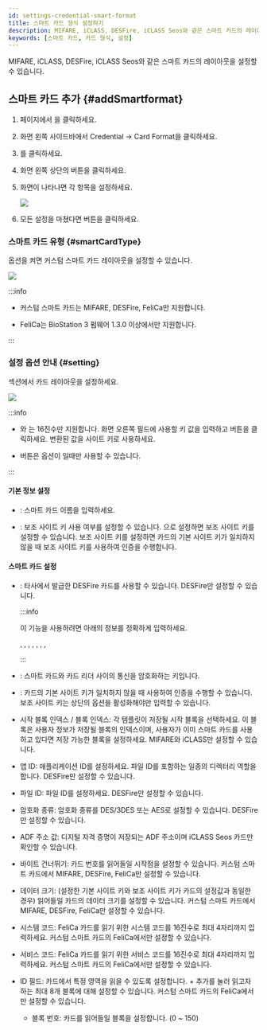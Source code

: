 ```yaml
---
id: settings-credential-smart-format
title: 스마트 카드 형식 설정하기
description: MIFARE, iCLASS, DESFire, iCLASS Seos와 같은 스마트 카드의 레이아웃을 설정할 수 있습니다.
keywords: [스마트 카드, 카드 형식, 설정]
---
```


MIFARE, iCLASS, DESFire, iCLASS Seos와 같은 스마트 카드의 레이아웃을 설정할 수 있습니다.

## 스마트 카드 추가 {#addSmartformat}

1. <Cmd sid='shell.header.launcher' /> 페이지에서 <Cmd sid='shell.header.setting' />을 클릭하세요.

1. 화면 왼쪽 사이드바에서 <Cmd>Credential</Cmd> → <Cmd>Card Format</Cmd>을 클릭하세요.

1. <Cmd sid='common.smartCard' product='2' />를 클릭하세요.

1. 화면 왼쪽 상단의 <Cmd sid='button.func.addSmartCard' product='2' /> 버튼을 클릭하세요.

1. <Cmd sid='setting.cardFormat.addNewSmartCard' product='2' /> 화면이 나타나면 각 항목을 설정하세요.

    <Image src='/img/biostarx-settings-credentail-smart-format-add.png' />

1. 모든 설정을 마쳤다면 <Cmd sid='button.apply' product='2' /> 버튼을 클릭하세요.

### 스마트 카드 유형 {#smartCardType}

<Cmd sid='setting.cardFormat.smartCardType' product='2' /> 옵션을 켜면 커스텀 스마트 카드 레이아웃을 설정할 수 있습니다.

<Image src='/img/biostarx-settings-credentail-smart-format-type.png' />

:::info

* 커스텀 스마트 카드는 MIFARE, DESFire, FeliCa만 지원합니다. 

* FeliCa는 BioStation 3 펌웨어 1.3.0 이상에서만 지원합니다.

:::


### 설정 옵션 안내 {#setting}

<Cmd sid='common.info' product='2' /> 섹션에서 카드 레이아웃을 설정하세요.

<Image src='/img/biostarx-settings-credentail-smart-format-info.png' />

:::info

* <Cmd sid='setting.cardFormat.primaryKey' product='2' />와 <Cmd sid='setting.cardFormat.secondaryKey' product='2' />는 16진수만 지원합니다. 화면 오른쪽 필드에 사용할 키 값을 입력하고 <Cmd sid='setting.cardFormat.convertToHex' product='2' /> 버튼을 클릭하세요. 변환된 값을 사이트 키로 사용하세요.

* <Cmd sid='setting.cardFormat.convertToHex' product='2' /> 버튼은 <Cmd sid='setting.cardFormat.smartCardType' product='2' /> 옵션이 <Cmd sid='common.supremaSmartCard' product='2' />일때만 사용할 수 있습니다.

:::

#### 기본 정보 설정

* <Cmd sid='common.name' product='2' />: 스마트 카드 이름을 입력하세요.

* <Cmd sid='setting.cardFormat.secondaryKey' product='2' />: 보조 사이트 키 사용 여부를 설정할 수 있습니다. <Cmd sid='common.active' product='2' />으로 설정하면 보조 사이트 키를 설정할 수 있습니다. 보조 사이트 키를 설정하면 카드의 기본 사이트 키가 일치하지 않을 때 보조 사이트 키를 사용하여 인증을 수행합니다.

#### 스마트 카드 설정

* <Cmd sid='setting.card.format.desfireAvd' product='2' />: 타사에서 발급한 DESFire 카드를 사용할 수 있습니다. DESFire만 설정할 수 있습니다.

  :::info

  이 기능을 사용하려면 아래의 정보를 정확하게 입력하세요.

  <Cmd sid='setting.cardFormat.appMasterKey' product='2' />, <Cmd sid='setting.cardFormat.appMasterKey' product='2' /> <Cmd sid='device.info.inputIndex' product='2' />, <Cmd sid='setting.cardFormat.fileReadAccessKey' product='2' />, <Cmd sid='setting.cardFormat.fileReadAccessKey' product='2' /> <Cmd sid='device.info.inputIndex' product='2' />, <Cmd sid='setting.cardFormat.fileWriteAccessKey' product='2' /> <Cmd sid='device.info.inputIndex' product='2' />, <Cmd sid='setting.cardFormat.appId' product='2' />, <Cmd sid='setting.cardFormat.fileId' product='2' />, <Cmd sid='setting.cardFormat.encryptionType' product='2' />

  :::

* <Cmd sid='setting.cardFormat.primaryKey' product='2' />: 스마트 카드와 카드 리더 사이의 통신을 암호화하는 키입니다.

* <Cmd sid='setting.cardFormat.secondaryKey' product='2' />: 카드의 기본 사이트 키가 일치하지 않을 때 사용하여 인증을 수행할 수 있습니다. 보조 사이트 키는 상단의 <Cmd sid='setting.cardFormat.secondaryKey' product='2' /> 옵션을 활성화해야만 입력할 수 있습니다.

* 시작 블록 인덱스 / 블록 인덱스: 각 템플릿이 저장될 시작 블록을 선택하세요. 이 블록은 사용자 정보가 저장될 블록의 인덱스이며, 사용자가 이미 스마트 카드를 사용하고 있다면 저장 가능한 블록을 설정하세요. MIFARE와 iCLASS만 설정할 수 있습니다.

* 앱 ID: 애플리케이션 ID를 설정하세요. 파일 ID를 포함하는 일종의 디렉터리 역할을 합니다. DESFire만 설정할 수 있습니다.

* 파일 ID: 파일 ID를 설정하세요. DESFire만 설정할 수 있습니다.

* 암호화 종류: 암호화 종류를 DES/3DES 또는 AES로 설정할 수 있습니다. DESFire만 설정할 수 있습니다.

* ADF 주소 값: 디지털 자격 증명이 저장되는 ADF 주소이며 iCLASS Seos 카드만 확인할 수 있습니다.

* 바이트 건너뛰기: 카드 번호를 읽어들일 시작점을 설정할 수 있습니다. 커스텀 스마트 카드에서 MIFARE, DESFire, FeliCa만 설정할 수 있습니다.

* 데이터 크기: (설정한 기본 사이트 키와 보조 사이트 키가 카드의 설정값과 동일한 경우) 읽어들일 카드의 데이터 크기를 설정할 수 있습니다. 커스텀 스마트 카드에서 MIFARE, DESFire, FeliCa만 설정할 수 있습니다.

* 시스템 코드: FeliCa 카드를 읽기 위한 시스템 코드를 16진수로 최대 4자리까지 입력하세요. 커스텀 스마트 카드의 FeliCa에서만 설정할 수 있습니다.

* 서비스 코드: FeliCa 카드를 읽기 위한 서비스 코드를 16진수로 최대 4자리까지 입력하세요. 커스텀 스마트 카드의 FeliCa에서만 설정할 수 있습니다.

* ID 필드: 카드에서 특정 영역을 읽을 수 있도록 설정합니다. + 추가를 눌러 읽고자 하는 최대 8개 블록에 대해 설정할 수 있습니다. 커스텀 스마트 카드의 FeliCa에서만 설정할 수 있습니다.

  - 블록 번호: 카드를 읽어들일 블록을 설정합니다. (0 ~ 150)